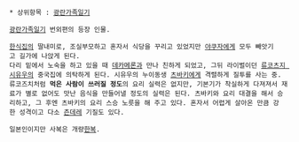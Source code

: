 * 상위항목 : [[광란가족일기]]

 [[광란가족일기]] 번외편의 등장 인물. 

 [[한식]]집의 딸내미로, 조실부모하고 혼자서 식당을 꾸리고 있었지만 [[야쿠자]]에게 모두 빼앗기고 길가에 나앉게 된다.
 다리 밑에서 노숙을 하고 있을 때 [[데카메론]]과 만나 친하게 되었고, 그뒤 라이벌이던 [[류코츠지 시유우]]의 중국집에 의탁하게 된다. 시유우의 누이동생 [[츠바키]]에게 격렬하게 질투를 사는 중. 
 류코즈치처럼 '''먹은 사람이 쓰러질 정도'''의 요리 실력은 없지만, 기본기가 착실하게 다져져서 재료가 별로 없어도 맛난 음식을 만들어낼 정도의 실력은 된다. 츠바키와 요리 대결을 해서 승리하고, 그 후엔 츠바키의 요리 스승 노릇을 해 주고 있다. 혼자서 어렵게 살아온 만큼 강한 성격이고 다소 [[츤데레]] 기질도 있다.

 일본인이지만 사복은 개량[[한복]]. 
